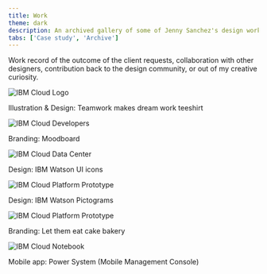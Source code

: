 ```yaml
---
title: Work
theme: dark
description: An archived gallery of some of Jenny Sanchez's design work.
tabs: ['Case study', 'Archive']
---
```


Work record of the outcome of the client requests, collaboration with other designers, contribution back to the design community, or out of my creative curiosity.



<Row>

<Column colMd={8} colLg={8}>

![IBM Cloud Logo](./../images/archive-teamwork-tee.jpg)

<Caption>Illustration & Design: Teamwork makes dream work teeshirt</Caption>

</Column>

<Column colMd={4} colLg={4}>

![IBM Cloud Developers](./../images/archive-moodboard.jpg)

<Caption>Branding: Moodboard</Caption>

</Column>

</Row>

<Row>

<Column colMd={4} colLg={4}>

![IBM Cloud Data Center](./../images/archive-watson-uiicon.jpg)

<Caption>Design: IBM Watson UI icons</Caption>

</Column>

<Column colMd={8} colLg={8}>

![IBM Cloud Platform Prototype](./../images/archive-watsonpictogram.jpg)

<Caption>Design: IBM Watson Pictograms</Caption>

</Column>

</Row>

<Row>

<Column colMd={8} colLg={8}>

![IBM Cloud Platform Prototype](./../images/archive-letthemeatcake-brandsystem.jpg)

<Caption>Branding: Let them eat cake bakery</Caption>

</Column>

<Column colMd={4} colLg={4}>

![IBM Cloud Notebook](./../images/archive-power-mobile.jpg)

<Caption>Mobile app: Power System (Mobile Management Console)</Caption>

</Column>

</Row>
